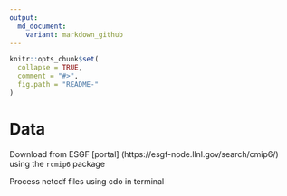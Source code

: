 ```yaml
---
output:
  md_document:
    variant: markdown_github
---
```


<!-- README.md is generated from README.Rmd. Please edit that file -->

```r
knitr::opts_chunk$set(
  collapse = TRUE,
  comment = "#>",
  fig.path = "README-"
)
```

# Data

Download from ESGF [portal] (https://esgf-node.llnl.gov/search/cmip6/) using the `rcmip6` package

Process netcdf files using cdo in terminal

